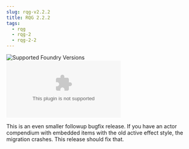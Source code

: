 ```yaml
---
slug: rqg-v2.2.2
title: RQG 2.2.2
tags:
  - rqg
  - rqg-2
  - rqg-2-2
---
```


![Supported Foundry Versions](https://img.shields.io/endpoint?url=https://foundryshields.com/version?url=https://github.com/sun-dragon-cult/fvtt-system-rqg/releases/download/v2.2.2/system.json)
![Download Count](https://img.shields.io/github/downloads/sun-dragon-cult/fvtt-system-rqg/v2.2.2/rqg.zip)

This is an even smaller followup bugfix release. If you have an actor compendium with embedded items
with the old active effect style, the migration crashes. This release should fix that.
